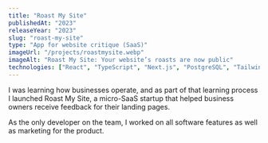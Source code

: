 ```yaml
---
title: "Roast My Site"
publishedAt: "2023"
releaseYear: "2023"
slug: "roast-my-site"
type: "App for website critique (SaaS)"
imageUrl: "/projects/roastmysite.webp"
imageAlt: "Roast My Site: Your website’s roasts are now public"
technologies: ["React", "TypeScript", "Next.js", "PostgreSQL", "Tailwind CSS"]
---
```


I was learning how businesses operate, and as part of that learning process I
launched Roast My Site, a micro-SaaS startup that helped business owners
receive feedback for their landing pages.

As the only developer on the team, I worked on all software features as well
as marketing for the product.
